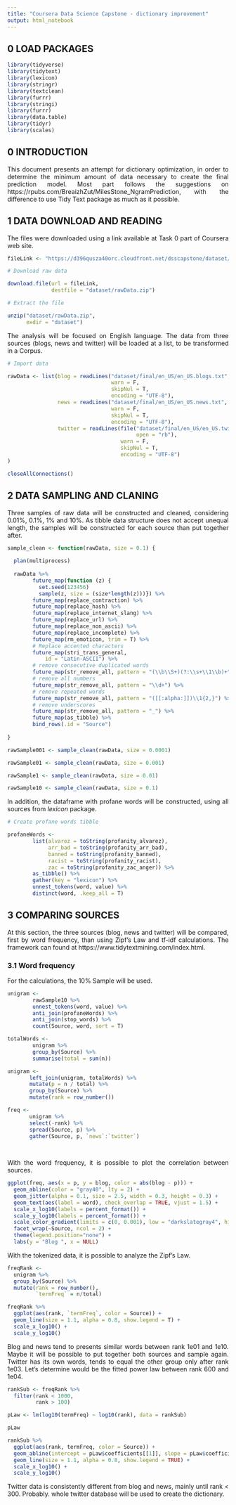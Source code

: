 ```yaml
---
title: "Coursera Data Science Capstone - dictionary improvement"
output: html_notebook
---
```


<style>
body {
text-align: justify}
</style>

## 0 LOAD PACKAGES

```r
library(tidyverse)
library(tidytext)
library(lexicon)
library(stringr)
library(textclean)
library(furrr)
library(stringi)
library(furrr)
library(data.table)
library(tidyr)
library(scales)
```

## 0 INTRODUCTION

This document presents an attempt for dictionary optimization, in order to determine the minimum amount of data necessary to create the final prediction model. Most part follows the suggestions on https://rpubs.com/BreaizhZut/MilesStone_NgramPrediction, with the difference to use Tidy Text package as much as it possible.

## 1 DATA DOWNLOAD AND READING

The files were downloaded using a link available at Task 0 part of Coursera web site.

```r

fileLink <- "https://d396qusza40orc.cloudfront.net/dsscapstone/dataset/Coursera-SwiftKey.zip"

# Download raw data

download.file(url = fileLink,
              destfile = "dataset/rawData.zip")

# Extract the file

unzip("dataset/rawData.zip",
      exdir = "dataset")

```

The analysis will be focused on English language. The data from three sources (blogs, news and twitter) will be loaded at a list, to be transformed in a Corpus.

```r

# Import data

rawData <- list(blog = readLines("dataset/final/en_US/en_US.blogs.txt", 
                                 warn = F,
                                 skipNul = T,
                                 encoding = "UTF-8"),
                news = readLines("dataset/final/en_US/en_US.news.txt",
                                 warn = F,
                                 skipNul = T,
                                 encoding = "UTF-8"),
                twitter = readLines(file("dataset/final/en_US/en_US.twitter.txt",
                                         open = "rb"),
                                    warn = F,
                                    skipNul = T,
                                    encoding = "UTF-8")
)

closeAllConnections()

```

## 2 DATA SAMPLING AND CLANING

Three samples of raw data will be constructed and cleaned, considering 0.01%, 0.1%, 1% and 10%. As tibble data structure does not accept unequal length, the samples will be constructed for each source than put together after.

```r

sample_clean <- function(rawData, size = 0.1) {
  
  plan(multiprocess)
  
  rawData %>%
        future_map(function (z) {
          set.seed(123456)
          sample(z, size = (size*length(z)))}) %>%
        future_map(replace_contraction) %>%
        future_map(replace_hash) %>%
        future_map(replace_internet_slang) %>%
        future_map(replace_url) %>%
        future_map(replace_non_ascii) %>%
        future_map(replace_incomplete) %>%
        future_map(rm_emoticon, trim = T) %>%
        # Replace accented characters
        future_map(stri_trans_general, 
            id = "Latin-ASCII") %>%
        # remove consecutive duplicated words
        future_map(str_remove_all, pattern = "(\\b\\S+)(?:\\s+\\1\\b)+") %>%
        # remove all numbers
        future_map(str_remove_all, pattern = "\\d+") %>%
        # remove repeated words
        future_map(str_remove_all, pattern = "([[:alpha:]])\\1{2,}") %>%
        # remove underscores
        future_map(str_remove_all, pattern = "_") %>%
        future_map(as_tibble) %>% 
        bind_rows(.id = "Source")
  
}

rawSample001 <- sample_clean(rawData, size = 0.0001)

rawSample01 <- sample_clean(rawData, size = 0.001)

rawSample1 <- sample_clean(rawData, size = 0.01)

rawSample10 <- sample_clean(rawData, size = 0.1)

```

In addition, the dataframe with profane words will be constructed, using all sources from *lexicon* package.

```r

# Create profane words tibble

profaneWords <- 
        list(alvarez = toString(profanity_alvarez),
             arr_bad = toString(profanity_arr_bad),
             banned = toString(profanity_banned),
             racist = toString(profanity_racist),
             zac = toString(profanity_zac_anger)) %>%
        as_tibble() %>%
        gather(key = "lexicon") %>%
        unnest_tokens(word, value) %>%
        distinct(word, .keep_all = T)

```

## 3 COMPARING SOURCES

At this section, the three sources (blog, news and twitter) will be compared, first by word frequency, than using Zipf’s Law and tf-idf calculations. The framework can found at https://www.tidytextmining.com/index.html.

### 3.1 Word frequency

For the calculations, the 10% Sample will be used.

```r

unigram <-
        rawSample10 %>%
        unnest_tokens(word, value) %>%
        anti_join(profaneWords) %>%
        anti_join(stop_words) %>%
        count(Source, word, sort = T)

totalWords <-
        unigram %>% 
        group_by(Source) %>% 
        summarise(total = sum(n))

unigram <- 
       left_join(unigram, totalWords) %>%
       mutate(p = n / total) %>%
       group_by(Source) %>% 
       mutate(rank = row_number())

freq <-
       unigram %>%
       select(-rank) %>% 
       spread(Source, p) %>%  
       gather(Source, p, `news`:`twitter`)
      
       
```

With the word frequency, it is possible to plot the correlation between sources.

```r

ggplot(freq, aes(x = p, y = blog, color = abs(blog - p))) +
  geom_abline(color = "gray40", lty = 2) + 
  geom_jitter(alpha = 0.1, size = 2.5, width = 0.3, height = 0.3) +
  geom_text(aes(label = word), check_overlap = TRUE, vjust = 1.5) +
  scale_x_log10(labels = percent_format()) +
  scale_y_log10(labels = percent_format()) +
  scale_color_gradient(limits = c(0, 0.001), low = "darkslategray4", high = "gray75") +
  facet_wrap(~Source, ncol = 2) +
  theme(legend.position="none") +
  labs(y = "Blog ", x = NULL)

```

With the tokenized data, it is possible to analyze the Zipf’s Law.

```r

freqRank <-
  unigram %>%
  group_by(Source) %>% 
  mutate(rank = row_number(),
         `termFreq` = n/total)

freqRank %>% 
  ggplot(aes(rank, `termFreq`, color = Source)) + 
  geom_line(size = 1.1, alpha = 0.8, show.legend = T) + 
  scale_x_log10() +
  scale_y_log10()

```
Blog and news tend to presents similar words between rank 1e01 and 1e10. Maybe it will be possible to put together both sources and sample again. Twitter has its own words, tends to equal the other group only after rank 1e03. Let’s determine would be the fitted power law between rank 600 and 1e04.

```r

rankSub <- freqRank %>% 
  filter(rank < 1000,
         rank > 100)

pLaw <- lm(log10(termFreq) ~ log10(rank), data = rankSub)

pLaw

```

```r

rankSub %>% 
  ggplot(aes(rank, termFreq, color = Source)) + 
  geom_abline(intercept = pLaw$coefficients[[1]], slope = pLaw$coefficients[[2]], color = "gray50", linetype = 2) +
  geom_line(size = 1.1, alpha = 0.8, show.legend = TRUE) + 
  scale_x_log10() +
  scale_y_log10()

```
Twitter data is consistently different from blog and news, mainly until rank < 300. Probably. whole twitter database will be used to create the dictionary.



































